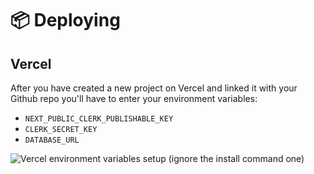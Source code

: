 # 📦 Deploying

## Vercel

After you have created a new project on Vercel and linked it with your Github repo you'll have to enter your environment variables:

- `NEXT_PUBLIC_CLERK_PUBLISHABLE_KEY`
- `CLERK_SECRET_KEY`
- `DATABASE_URL`

<img
  alt="Vercel environment variables setup"
  className="mt-8 rounded-lg drop-shadow-md w-full"
  src="https://user-images.githubusercontent.com/36214945/212462681-f6cc448b-d24b-4541-a350-290a6985ad85.png"
/>
(ignore the install command one)
